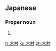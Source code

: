 ==Japanese==
{{ja-kanjitab|き|むら|yomi=k|sort=きむら}}

===Proper noun===
{{ja-pos|proper|きむら}}

# {{surname|lang=ja|sort=きむら}}

[[fr:木村]]
[[ko:木村]]
[[zh:木村]]